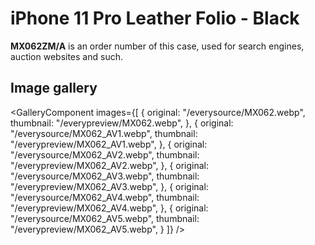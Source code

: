 
# iPhone 11 Pro Leather Folio - Black

<Callout type='info' emoji='👉🏻'>**MX062ZM/A** is an order number of this case, used for search engines, auction websites and such.</Callout>

## Image gallery

<GalleryComponent
    images={[
      {
        original: "/everysource/MX062.webp",
        thumbnail: "/everypreview/MX062.webp",
      },
      {
        original: "/everysource/MX062_AV1.webp",
        thumbnail: "/everypreview/MX062_AV1.webp",
      },
      {
        original: "/everysource/MX062_AV2.webp",
        thumbnail: "/everypreview/MX062_AV2.webp",
      },
      {
        original: "/everysource/MX062_AV3.webp",
        thumbnail: "/everypreview/MX062_AV3.webp",
      },
      {
        original: "/everysource/MX062_AV4.webp",
        thumbnail: "/everypreview/MX062_AV4.webp",
      },
      {
        original: "/everysource/MX062_AV5.webp",
        thumbnail: "/everypreview/MX062_AV5.webp",
      }
    ]}
  />
